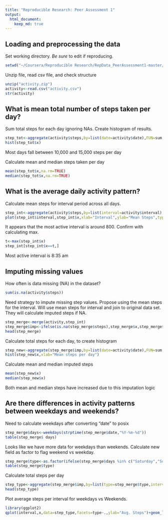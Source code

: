 ---
title: "Reproducible Research: Peer Assessment 1"
output: 
  html_document:
    keep_md: true
---


## Loading and preprocessing the data
Set working directory.  *Be sure* to edit if reproducing.

```{r}
setwd("~/Coursera/Reproducible Research/RepData_PeerAssessment1-master/RepData_PeerAssessment1-master")
```

Unzip file, read csv file, and check structure
```{r}
unzip("activity.zip")
activity<-read.csv("activity.csv")
str(activity)
```

## What is mean total number of steps taken per day?
Sum total steps for each day ignoring NAs.  Create histogram of results.
```{r total_steps_per_day_histogram}
step_tot<-aggregate(activity$steps,by=list(date=activity$date),FUN=sum,na.rm=TRUE)
hist(step_tot$x)
```
Most days fall between 10,000 and 15,000 steps per day

Calculate mean and median steps taken per day
```{r}
mean(step_tot$x,na.rm=TRUE)
median(step_tot$x,na.rm=TRUE)
```


## What is the average daily activity pattern?
Calculate mean steps for interval period across all days.
```{r avg_daily_pattern}
step_int<-aggregate(activity$steps,by=list(interval=activity$interval),FUN=mean,na.rm=TRUE)
plot(step_int$interval,step_int$x,xlab="Interval",ylab="Mean Steps",type="l")
```
It appears that the most active interval is around 800.  Confirm with calculating max.
```{r}
t<-max(step_int$x)
step_int[step_int$x==t,]
```
Most active interval is 8:35 am

## Imputing missing values
How often is data missing (NA) in the dataset?
```{r}
sum(is.na(activity$steps))
```

Need strategy to impute missing step values.  Propose using the mean steps for the interval.
Will use mean steps for interval and join to original data set.  They will calculate imputed steps if NA.
```{r}
step_merge<-merge(activity,step_int)
step_merge$imp<-ifelse(is.na(step_merge$steps),step_merge$x,step_merge$steps)
head(step_merge)
```

Calculate total steps for each day, to create histogram
```{r histogram2}
step_new<-aggregate(step_merge$imp,by=list(date=activity$date),FUN=sum,na.rm=TRUE)
hist(step_new$x,xlab="Mean steps per day")
```

Calculate mean and median imputed steps
```{r}
mean(step_new$x)
median(step_new$x)
```
Both mean and median steps have increased due to this imputation logic


## Are there differences in activity patterns between weekdays and weekends?
Need to calculate weekdays after converting "date" to posix

```{r}
step_merge$days<-weekdays(strptime(step_merge$date,"%Y-%m-%d"))
table(step_merge$ days)
```
Looks like we have more data for weekdays than weekends.  Calculate new field as factor to flag weekend vs weekday.

```{r}
step_merge$type<-as.factor(ifelse(step_merge$days %in% c("Saturday","Sunday"),"Weekend","Weekday"))
table(step_merge$type)
```

Calculate total steps per day
```{r}
step_type<-aggregate(step_merge$imp,by=list(type=step_merge$type,interval=step_merge$interval),FUN=mean)
head(step_type)
```

Plot average steps per interval for weekdays vs Weekends.
```{r weekend_weekday}
library(ggplot2)
qplot(interval,x,data=step_type,facets=type~.,ylab="Avg. Steps")+geom_line()
```

